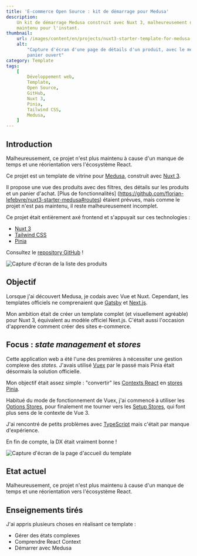 ```yaml
---
title: 'E-commerce Open Source : kit de démarrage pour Medusa'
description:
    Un kit de démarrage Medusa construit avec Nuxt 3, malheureusement non
    maintenu pour l'instant.
thumbnail:
    url: /images/content/en/projects/nuxt3-starter-template-for-medusa-0.png
    alt:
        "Capture d'écran d'une page de détails d'un produit, avec le menu du
        panier ouvert"
category: Template
tags:
    [
        Développement web,
        Template,
        Open Source,
        GitHub,
        Nuxt 3,
        Pinia,
        Tailwind CSS,
        Medusa,
    ]
---
```


## Introduction

<Alert>

Malheureusement, ce projet n'est plus maintenu à cause d'un manque de temps et
une réorientation vers l'écosystème React.

</Alert>

Ce projet est un template de vitrine pour [Medusa](https://medusajs.com/),
construit avec [Nuxt 3](https://nuxt.com).

Il propose une vue des produits avec des filtres, des détails sur les produits
et un panier d'achat. [Plus de fonctionnalités]
(https://github.com/florian-lefebvre/nuxt3-starter-medusa#routes) étaient
prévues, mais comme le projet n'est pas maintenu, il reste malheureusement
incomplet.

Ce projet était entièrement axé frontend et s'appuyait sur ces technologies :

-   [Nuxt 3](https://nuxt.com)
-   [Tailwind CSS](https://tailwindcss.com)
-   [Pinia](https://pinia.vuejs.org/)

Consultez le
[repository GitHub](https://github.com/florian-lefebvre/nuxt3-starter-medusa) !

![Capture d'écran de la liste des produits](/images/content/en/projects/nuxt3-starter-template-for-medusa-1.png)

## Objectif

Lorsque j'ai découvert Medusa, je codais avec Vue et Nuxt. Cependant, les
templates officiels ne comprenaient que [Gatsby](https://www.gatsbyjs.com/) et
[Next.js](https://nextjs.org/).

Mon ambition était de créer un template complet (et visuellement agréable) pour
Nuxt 3, équivalent au modèle officiel Next.js. C'était aussi l'occasion
d'apprendre comment créer des sites e-commerce.

## Focus : _state management_ et _stores_

Cette application web a été l'une des premières à nécessiter une gestion
complexe des _states_. J'avais utilisé [Vuex](https://vuex.vuejs.org/) par le
passé mais Pinia était désormais la solution officielle.

Mon objectif était assez simple : "convertir" les
[Contexts React](https://react.dev/reference/react#context-hooks) en
[stores Pinia](https://react.dev/reference/react#context-hooks).

Habitué du mode de fonctionnement de Vuex, j'ai commencé à utiliser les
[Options Stores](https://pinia.vuejs.org/core-concepts/#option-stores), pour
finalement me tourner vers les
[Setup Stores](https://pinia.vuejs.org/core-concepts/#setup-stores), qui font
plus sens de le contexte de Vue 3.

J'ai rencontré de petits problèmes avec
[TypeScript](https://www.typescriptlang.org/) mais c'était par manque
d'expérience.

En fin de compte, la DX était vraiment bonne !

![Capture d'écran de la page d'accueil du template](/images/content/en/projects/nuxt3-starter-template-for-medusa-2.png)

## Etat actuel

Malheureusement, ce projet n'est plus maintenu à cause d'un manque de temps et
une réorientation vers l'écosystème React.

## Enseignements tirés

J'ai appris plusieurs choses en réalisant ce template :

-   Gérer des états complexes
-   Comprendre React Context
-   Démarrer avec Medusa
